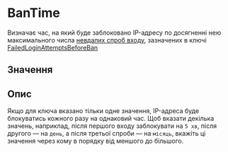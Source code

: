 
# BanTime
Визначає час, на який буде заблоковано IP-адресу по досягненні нею максимального числа
[невдалих спроб входу](/options/events/types#невдалий-вхід), зазначених в ключі [FailedLoginAttemptsBeforeBan](failed-login-attempts-before-ban)

## Значення
<TimeValue/>

## Опис
Якщо для ключа вказано тільки одне значення, IP-адреса буде блокуватись кожного разу на однаковий час.
Щоб вказати декілька значень, наприклад, після першого входу заблокувати на `5 хв`, після другого — на `день`,
а після третьої спроби — на `місяць`, вкажіть ці значення через кому в порядку від меншого до більшого.
